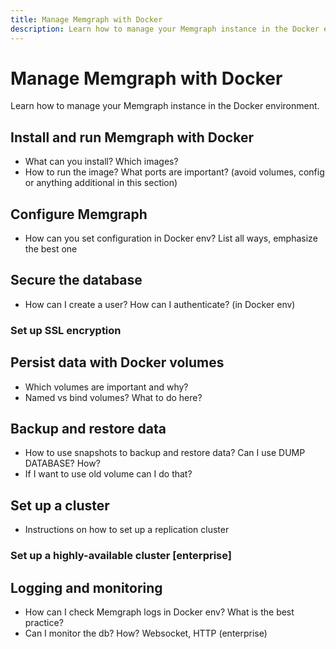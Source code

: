 ```yaml
---
title: Manage Memgraph with Docker
description: Learn how to manage your Memgraph instance in the Docker environment.
---
```


# Manage Memgraph with Docker 

Learn how to manage your Memgraph instance in the Docker environment.

## Install and run Memgraph with Docker

- What can you install? Which images?
- How to run the image? What ports are important? (avoid volumes, config or anything additional in this section)

## Configure Memgraph

- How can you set configuration in Docker env? List all ways, emphasize the best one

## Secure the database

- How can I create a user? How can I authenticate? (in Docker env)

### Set up SSL encryption

## Persist data with Docker volumes

- Which volumes are important and why?
- Named vs bind volumes? What to do here?

## Backup and restore data

- How to use snapshots to backup and restore data? Can I use DUMP DATABASE? How?
- If I want to use old volume can I do that?

## Set up a cluster

- Instructions on how to set up a replication cluster

### Set up a highly-available cluster [enterprise]

## Logging and monitoring

- How can I check Memgraph logs in Docker env? What is the best practice?
- Can I monitor the db? How? Websocket, HTTP (enterprise)


